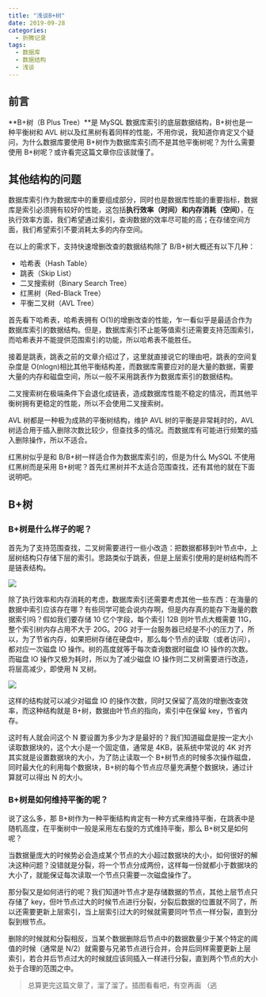 ```yaml
---
title: "浅谈B+树"
date: 2019-09-28
categories:
  - 折腾记录
tags:
  - 数据库
  - 数据结构
  - 浅谈
---
```


## 前言

**B+树（B Plus Tree）**是 MySQL 数据库索引的底层数据结构，B+树也是一种平衡树和 AVL 树以及红黑树有着同样的性能，不用你说，我知道你肯定又个疑问，为什么数据库要使用 B+树作为数据库索引而不是其他平衡树呢？为什么需要使用 B+树呢？或许看完这篇文章你应该就懂了。

## 其他结构的问题

数据库索引作为数据库中的重要组成部分，同时也是数据库性能的重要指标，数据库是索引必须拥有较好的性能，这包括**执行效率（时间）和内存消耗（空间）**，在执行效率方面，我们希望通过索引，查询数据的效率尽可能的高；在存储空间方面，我们希望索引不要消耗太多的内存空间。

在以上的需求下，支持快速增删改查的数据结构除了 B/B+树大概还有以下几种：

- 哈希表（Hash Table）
- 跳表（Skip List）
- 二叉搜索树（Binary Search Tree）
- 红黑树（Red-Black Tree）
- 平衡二叉树（AVL Tree）

首先看下哈希表，哈希表拥有 O(1)的增删改查的性能，乍一看似乎是最适合作为数据库索引的数据结构。但是，数据库索引不止能等值索引还需要支持范围索引，而哈希表并不能提供范围索引的功能，所以哈希表不能胜任。

接着是跳表，跳表之前的文章介绍过了，这里就直接说它的理由吧，跳表的空间复杂度是 O(nlogn)相比其他平衡结构差，而数据库需要应对的是大量的数据，需要大量的内存和磁盘空间，所以一般不采用跳表作为数据库索引的数据结构。

二叉搜索树在极端条件下会退化成链表，造成数据库性能不稳定的情况，而其他平衡树拥有更稳定的性能，所以不会使用二叉搜索树。

AVL 树都是一种极为成熟的平衡树结构，维护 AVL 树的平衡是非常耗时的，AVL 树适合用于插入删除次数比较少，但查找多的情况。而数据库有可能进行频繁的插入删除操作，所以不适合。

红黑树似乎是和 B/B+树一样适合作为数据库索引的，但是为什么 MySQL 不使用红黑树而是采用 B+树呢？首先红黑树并不太适合范围查找，还有其他的就在下面说明吧。

## B+树

### B+树是什么样子的呢？

首先为了支持范围查找，二叉树需要进行一些小改造：把数据都移到叶节点中，上层树结构只存储下层的索引。思路类似于跳表，但是上层索引使用的是树结构而不是链表结构。

![](https://cdn.jsdelivr.net/gh/syfxlin/pic/2020/01/20200117220839.png)

除了执行效率和内存消耗的考虑，数据库索引还需要考虑其他一些东西：在海量的数据中索引应该存在哪？有些同学可能会说内存啊，但是内存真的能存下海量的数据索引吗？假如我们要存储 10 亿个字段，每个索引 12B 则叶节点大概需要 11G，整个索引树内存占用不大于 20G。20G 对于一台服务器已经是不小的压力了，所以，为了节省内存，如果把树存储在硬盘中，那么每个节点的读取（或者访问），都对应一次磁盘 IO 操作。树的高度就等于每次查询数据时磁盘 IO 操作的次数。而磁盘 IO 操作又极为耗时，所以为了减少磁盘 IO 操作则二叉树需要进行改造，将层高减少，即使用 N 叉树。

![](https://cdn.jsdelivr.net/gh/syfxlin/pic/2020/01/20200117220945.png)

这样的结构就可以减少对磁盘 IO 的操作次数，同时又保留了高效的增删改查效率，而这种结构就是 B+树，数据由叶节点的指向，索引中在保留 key，节省内存。

这时有人就会问这个 N 要设置为多少为才是最好的？我们知道磁盘是按一定大小读取数据块的，这个大小是一个固定值，通常是 4KB，装系统中常说的 4K 对齐其实就是设置数据块的大小，为了防止读取一个 B+树节点的时候多次操作磁盘，同时最大化的利用每个数据块，B+树的每个节点应尽量充满整个数据块，通过计算就可以得出 N 的大小。

### B+树是如何维持平衡的呢？

说了这么多，那 B+树作为一种平衡结构肯定有一种方式来维持平衡，在跳表中是随机高度，在平衡树中一般是采用左右旋的方式维持平衡，那么 B+树又是如何呢？

当数据量庞大的时候势必会造成某个节点的大小超过数据块的大小，如何很好的解决这种问题？没错就是分裂，将一个节点分成两份，这样每一份就都小于数据块的大小了，就能保证每次读取一个节点只需要一次磁盘操作了。

那分裂又是如何进行的呢？我们知道叶节点才是存储数据的节点，其他上层节点只存储了 key，但叶节点过大的时候节点进行分裂，分裂后数据的位置就不同了，所以还需要更新上层索引，当上层索引过大的时候就需要同叶节点一样分裂，直到分裂到根节点。

删除的时候就和分裂相反，当某个数据删除后节点中的数据数量少于某个特定的阈值的时候（通常是 N/2）就需要与兄弟节点进行合并，合并后同样需要更新上层索引，若合并后节点过大的时候就应该同插入一样进行分裂，直到两个节点的大小处于合理的范围之中。

> 总算更完这篇文章了，溜了溜了。插图看看吧，有空再画 （逃
